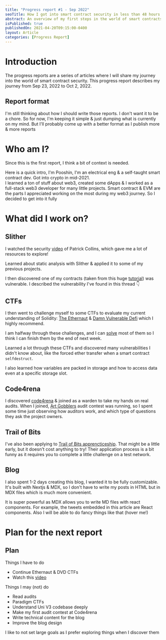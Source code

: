 ```yaml
---
title: "Progress report #1 - Sep 2022"
seoTitle: How I got into smart contract security in less than 48 hours
abstract: An overview of my first steps in the world of smart contracts security
isPublished: true
publishedOn: 2021-04-20T09:15:00-0400
layout: Article
categories: [Progress Report]
---
```


# Introduction

The progress reports are a series of articles where I will share my journey into the world of smart contract security.
This progress report describes my journey from Sep 23, 2022 to Oct 2, 2022.

## Report format

I'm still thinking about how I should write those reports. I don't want it to be a chore. So for now, I'm keeping it simple & just dumping what is currently on my mind. But I'll probably come up with a better format as I publish more & more reports


# Who am I?

Since this is the first report, I think a bit of context is needed.

Here is a quick intro, I'm Pooshin, I'm an electrical eng & a self-taught smart contract dev. Got into crypto in mid-2021.<br/>
I learned a ton of stuff about web3, created some dApps & I worked as a full-stack web3 developer for many little projects. 
Smart contract & EVM are the parts I appreciated working on the most during my web3 journey. So I decided to get into it fully

<StaticTweet id="1573276957986488321" />

# What did I work on?

## Slither

I watched the security [video](https://www.youtube.com/embed/TmZ8gH-toX0) of Patrick Collins, which gave me a lot of resources to explore!

Learned about static analysis with Slither & applied it to some of my previous projects.

I then discovered one of my contracts (taken from this huge [tutorial](https://www.youtube.com/watch?v=GKJBEEXUha0)) was vulnerable.
I described the vulnerability I've found in this thread 👇
<StaticTweet id="1573638900660191232" />

## CTFs

I then went to challenge myself to some CTFs to evaluate my current understanding of Solidity: [The Ethernaut](https://ethernaut.openzeppelin.com/) & [Damn Vulnerable Defi](https://www.damnvulnerabledefi.xyz/) which I highly recommend.

I am halfway through these challenges, and I can [solve](https://www.github.com/shinpooo) most of them so I think I can finish them by the end of next week.

Learned a lot through these CTFs and discovered many vulnerabilities I didn't know about, like the forced ether transfer when a smart contract `selfdestruct`.

I also learned how variables are packed in storage and how to access data even at a specific storage slot.


## Code4rena 

I discovered [code4rena](https://twitter.com/code4rena) & joined as a warden to take my hands on real audits. When I joined, [Art Gobblers](https://twitter.com/artgobblers) audit contest was running, so I spent some time just observing how auditors work, and which type of questions they ask the project owners. 

## Trail of Bits

I've also been applying to [Trail of Bits apprencticeship](the-road-to-the-apprenticeship). That might be a little early, but it doesn't cost anything to try! Their application process is a bit funny as it requires you to complete a little challenge on a test network.

## Blog

I also spent 1-2 days creating this blog, I wanted it to be fully customizable. It's built with Nextjs & MDX, so I don't have to write my posts in HTML but in MDX files which is much more convenient. 

It is super powerful as MDX allows you to write MD files with react components. For example, the tweets embedded in this article are React components. <Boop rotation={3600} timing={1000}>Also I will be able to do fancy things like that (hover me!)</Boop>




# Plan for the next report

## Plan

Things I have to do
- Continue Ethernaut & DVD CTFs
- Watch this [video](https://www.youtube.com/watch?v=QfFjUMPtsM0) 

Things I may (not) do
- Read audits
- Paradigm CTFs
- Understand Uni V3 codebase deeply
- Make my first audit contest at Code4rena
- Write technical content for the blog
- Improve the blog design

I like to not set large goals as I prefer exploring things when I discover them


